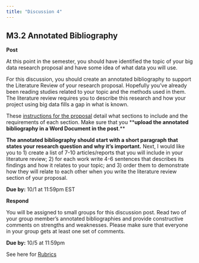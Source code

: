 ```yaml
---
title: "Discussion 4"
---
```


## M3.2 Annotated Bibliography

**Post**

At this point in the semester, you should have identified the topic of your big data research proposal and have some idea of what data you will use. 

For this discussion, you should create an annotated bibliography to support the Literature Review of your research proposal. Hopefully you've already been reading studies related to your topic and the methods used in them. The literature review requires you to describe this research and how your project using big data fills a gap in what is known.

These [instructions for the proposal](https://gastate.view.usg.edu/content/enforced2/2885410-CO.090.EC.ECON8000.XLS.PZ11.20242/Files_Module%203/Big%20Data%20Project%20Proposal%20Instructions.docx) detail what sections to include and the requirements of each section. Make sure that you \*\***upload the annotated bibliography in a Word Document in the post**.\*\*

**The annotated bibliography should start with a short paragraph that states your research question and why it's important.** Next, I would like you to 1) create a list of 7-10 articles/reports that you will include in your literature review; 2) for each work write 4-6 sentences that describes its findings and how it relates to your topic; and 3) order them to demonstrate how they will relate to each other when you write the literature review section of your proposal. 

**Due by:** 10/1 at 11:59pm EST

**Respond**

You will be assigned to small groups for this discussion post. Read two of your group member's annotated bibliographies and provide constructive comments on strengths and weaknesses. Please make sure that everyone in your group gets at least one set of comments.

**Due by:** 10/5 at 11:59pm

See here for [Rubrics](/resources/rubrics-discussion.qmd)
